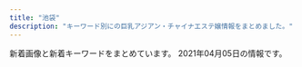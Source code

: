 ```yaml
---
title: "池袋"
description: "キーワード別にの巨乳アジアン・チャイナエステ嬢情報をまとめました。"
---
```


新着画像と新着キーワードをまとめています。
2021年04月05日の情報です。

<DmmAffiliateIns />
<KeywordTable
  shops={
    [
    {
        "station": "JR\u6c60\u888b\u99c5\u6771\u53e3",
        "img_links": [
            "http://hanamizuki.jpn.cm/images/s_staff.png",
            "http://hanamizuki.jpn.cm/photos/sites/43/2019/12/2019122511054178.jpg",
            "http://hanamizuki.jpn.cm/images/top.png",
            "http://hanamizuki.jpn.cm/photos/sites/43/2019/12/2019122511054726.jpg",
            "http://hanamizuki.jpn.cm/photos/sites/43/2017/11/2017110204161468.jpg",
            "http://hanamizuki.jpn.cm/images/s_link.png",
            "http://hanamizuki.jpn.cm/images/room1.jpg",
            "http://hanamizuki.jpn.cm/images/nbj2.jpg",
            "http://hanamizuki.jpn.cm/images/room3.jpg",
            "http://hanamizuki.jpn.cm/photos/sites/43/2021/02/2021020211590282.jpg",
            "http://hanamizuki.jpn.cm/images/room4.jpg",
            "http://hanamizuki.jpn.cm/images/room2.jpg",
            "http://hanamizuki.jpn.cm/images/mobile.png",
            "http://hanamizuki.jpn.cm/images/s_news.png"
        ],
        "keywords": {
            "E": 1,
            "H": 1,
            "90": 1,
            "88": 1
        },
        "url": "http://hanamizuki.jpn.cm/",
        "name": "\u6c34\u6728\u82b1"
    },
    {
        "station": "JR\u6c60\u888b\u99c5\u897f\u53e3(\u5317)",
        "keywords": {
            "84": 196,
            "88": 45,
            "82": 70,
            "83": 107,
            "D": 198,
            "C": 265,
            "85": 90
        },
        "img_links": [
            "https://honeybee2.com/images/img_gallery_03.png",
            "https://honeybee2.com/images/img_gallery_04.png",
            "https://honeybee2.com/images_staff/117/082320544428.jpg",
            "https://honeybee2.com/images/bnr_468_60.jpg",
            "https://honeybee2.com/images_staff/111/070714174922.jpg",
            "https://honeybee2.com/images/no_image.jpg",
            "https://honeybee2.com/images_staff/134/041314164177.jpg",
            "https://honeybee2.com/images_staff/142/060611173967.jpg",
            "https://honeybee2.com/images_staff/59/111000015721.jpg",
            "https://honeybee2.com/images/img_gallery_02.png",
            "https://honeybee2.com/images/img_info_02.png",
            "https://honeybee2.com/images_staff/136/041523165620.jpg",
            "https://honeybee2.com/images/bnr_160_45.jpg",
            "https://honeybee2.com/images/icon_ranking_05.png",
            "https://honeybee2.com/images/icon_ranking_01.png",
            "https://honeybee2.com/images_staff/133/041312285087.jpg",
            "https://honeybee2.com/images_staff/108/040923420669.jpg",
            "https://honeybee2.com/images/vis_profileframe.png",
            "https://honeybee2.com/images/bnr_88_31.jpg",
            "https://honeybee2.com/images/icon_ranking_04.png",
            "https://honeybee2.com/images/pagetop_off.png",
            "https://honeybee2.com/images_staff/136/041522461779.jpg",
            "https://honeybee2.com/images_staff/168/111319171076.jpg",
            "https://honeybee2.com/images_staff/99/011420365888.jpg",
            "https://honeybee2.com/images/img_gallery_06.png",
            "https://honeybee2.com/images/bnr_side_card.png",
            "https://honeybee2.com/images_staff/150/091115052227.jpg",
            "https://honeybee2.com/images_staff/142/060611265633.jpg",
            "https://honeybee2.com/images_staff/150/091116274617.jpg",
            "https://honeybee2.com/images_staff/133/032511552539.jpg",
            "https://honeybee2.com/images/bnr_200_40.jpg",
            "https://honeybee2.com/images_staff/60/032207120681.jpg",
            "https://honeybee2.com/images/img_gallery_01.png",
            "https://honeybee2.com/images_staff/60/032207115986.jpg",
            "https://honeybee2.com/images_staff/168/111318504622.jpg",
            "https://honeybee2.com/images/vis_castframe_01.png",
            "https://honeybee2.com/images/img_info.png",
            "https://honeybee2.com/images/btn_next.png",
            "https://honeybee2.com/images/icon_ranking_03.png",
            "https://honeybee2.com/images_staff/59/111000133157.jpg",
            "https://honeybee2.com/images/bnr_side_concept.png",
            "https://honeybee2.com/images_staff/117/082321050834.jpg",
            "https://honeybee2.com/images/img_info_01.png",
            "https://honeybee2.com/images/btn_back.png",
            "https://honeybee2.com/images/img_info_03.png",
            "https://honeybee2.com/images_staff/111/070714141435.jpg",
            "https://honeybee2.com/images_staff/134/041314054720.jpg",
            "https://honeybee2.com/images/img_gallery_05.png",
            "https://honeybee2.com/images_staff/99/110211050217.jpg"
        ],
        "name": "\u30cf\u30cb\u30fc\u30d3\u30fc",
        "url": "https://honeybee2.com/"
    },
    {
        "keywords": {},
        "name": "For You",
        "station": "JR\u6c60\u888b\u99c5\u897f\u53e3",
        "url": "http://foryou-est.tokyo/",
        "img_links": [
            "http://foryou-est.tokyo/images/sp03.jpg",
            "http://foryou-est.tokyo/images/mobile.png",
            "http://foryou-est.tokyo/images/mika.jpg",
            "http://foryou-est.tokyo/images/emi.jpg",
            "http://foryou-est.tokyo/images/yuyu.jpg",
            "http://foryou-est.tokyo/images/sp01.jpg",
            "http://foryou-est.tokyo/images/down.png",
            "http://foryou-est.tokyo/images/yumi.jpg",
            "http://foryou-est.tokyo/images/flash1.jpg",
            "http://foryou-est.tokyo/images/sp02.jpg",
            "http://foryou-est.tokyo/images/up.png",
            "http://foryou-est.tokyo/images/ai.jpg",
            "http://foryou-est.tokyo/images/yuki.jpg",
            "http://foryou-est.tokyo/images/kina.jpg",
            "http://foryou-est.tokyo/images/riri.jpg",
            "http://foryou-est.tokyo/images/zi_staff.png",
            "http://foryou-est.tokyo/images/yuri.jpg"
        ]
    },
    {
        "keywords": {},
        "name": "\u6d17\u4f53\u30de\u30cb\u30a2",
        "img_links": [
            "http://manian-ikebukuro.com/image/cast/cast_2_1_l.jpg",
            "http://manian-ikebukuro.com/image/cast/cast_74_2_l.jpg",
            "http://manian-ikebukuro.com/image/cast/cast_69_1_l.jpg",
            "http://manian-ikebukuro.com/image/cast/cast_68_1_l.jpg",
            "http://manian-ikebukuro.com/image/cast/10x10.jpg",
            "http://manian-ikebukuro.com/image/cast/cast_70_2_l.jpg",
            "http://manian-ikebukuro.com/image/cast/cast_6_1_s.jpg",
            "http://manian-ikebukuro.com/image/cast/cast_69_2_l.jpg",
            "http://manian-ikebukuro.com/img/spSite.jpg",
            "http://manian-ikebukuro.com/image/cast/cast_70_1_s.jpg",
            "http://manian-ikebukuro.com/img/bar_staff.png",
            "http://manian-ikebukuro.com/image/cast/cast_68_2_l.jpg",
            "http://manian-ikebukuro.com/image/cast/cast_75_1_s.jpg",
            "http://manian-ikebukuro.com/image/cast/cast_80_1_s.jpg",
            "http://manian-ikebukuro.com/image/cast/cast_73_1_s.jpg",
            "http://manian-ikebukuro.com/img/QRcode.png",
            "http://manian-ikebukuro.com/image/cast/cast_67_1_s.jpg",
            "http://manian-ikebukuro.com/image/cast/cast_77_1_s.jpg",
            "http://manian-ikebukuro.com/image/cast/cast_63_1_s.jpg",
            "http://manian-ikebukuro.com/image/cast/cast_64_1_s.jpg",
            "http://manian-ikebukuro.com/img/bar_profile.png",
            "http://manian-ikebukuro.com/image/cast/cast_73_1_l.jpg",
            "http://manian-ikebukuro.com/image/cast/cast_47_1_s.jpg",
            "http://manian-ikebukuro.com/image/cast/cast_2_1_s.jpg",
            "http://manian-ikebukuro.com/sp/img/tel.png",
            "http://manian-ikebukuro.com/img/news3.png",
            "http://manian-ikebukuro.com/img/news1.png",
            "http://manian-ikebukuro.com/image/cast/cast_64_2_l.jpg",
            "http://manian-ikebukuro.com/image/cast/cast_71_1_l.jpg",
            "http://manian-ikebukuro.com/image/cast/cast_71_1_s.jpg",
            "http://manian-ikebukuro.com/image/cast/cast_2_2_l.jpg",
            "http://manian-ikebukuro.com/img/line1.jpg",
            "http://manian-ikebukuro.com/image/cast/cast_74_1_s.jpg",
            "http://manian-ikebukuro.com/image/cast/cast_77_2_l.jpg",
            "http://manian-ikebukuro.com/image/cast/cast_67_2_l.jpg",
            "http://manian-ikebukuro.com/image/cast/cast_67_1_l.jpg",
            "http://manian-ikebukuro.com/image/cast/cast_64_1_l.jpg",
            "http://manian-ikebukuro.com/image/cast/cast_69_1_s.jpg",
            "http://manian-ikebukuro.com/image/cast/cast_74_1_l.jpg",
            "http://manian-ikebukuro.com/image/cast/cast_73_2_l.jpg",
            "http://manian-ikebukuro.com/img/pickupGirl.png",
            "http://manian-ikebukuro.com/image/cast/cast_71_2_l.jpg",
            "http://manian-ikebukuro.com/image/cast/cast_63_1_l.jpg",
            "http://manian-ikebukuro.com/image/cast/cast_68_1_s.jpg",
            "http://manian-ikebukuro.com/image/cast/cast_70_1_l.jpg",
            "http://manian-ikebukuro.com/img/tel.png",
            "http://manian-ikebukuro.com/img/header0.jpg",
            "http://manian-ikebukuro.com/image/cast/cast_77_1_l.jpg"
        ],
        "url": "http://manian-ikebukuro.com/",
        "station": "JR\u6c60\u888b\u99c5\u6771\u53e3"
    },
    {
        "url": "http://new-paradise.net/",
        "img_links": [
            "http://new-paradise.net/images/kanna02.jpg",
            "http://new-paradise.net/images/a7.jpg",
            "http://new-paradise.net/images/misaki01.jpg",
            "http://new-paradise.net/images/flash1.jpg",
            "http://new-paradise.net/images/down.png",
            "http://new-paradise.net/images/a4.jpg",
            "http://new-paradise.net/images/kiki02.jpg",
            "http://new-paradise.net/images/info.jpg",
            "http://new-paradise.net/images/a2.jpg",
            "http://new-paradise.net/images/a5.jpg",
            "http://new-paradise.net/images/a3.jpg",
            "http://new-paradise.net/images/noa.jpg",
            "http://new-paradise.net/images/a6.jpg",
            "http://new-paradise.net/images/kiki.jpg",
            "http://new-paradise.net/images/itigo.jpg",
            "http://new-paradise.net/images/zi_staff.png",
            "http://new-paradise.net/images/honoka.jpg",
            "http://new-paradise.net/images/a1.jpg",
            "http://new-paradise.net/images/r3.jpg",
            "http://new-paradise.net/images/misaki02.jpg",
            "http://new-paradise.net/images/up.png",
            "http://new-paradise.net/images/mobile.png",
            "http://new-paradise.net/images/g0.jpg"
        ],
        "name": "\u5fc3\u30d1\u30e9\u30c0\u30a4\u30b9",
        "station": "JR\u6c60\u888b\u99c5\u897f\u53e3",
        "keywords": {}
    },
    {
        "url": "http://monaliza.xyz/",
        "keywords": {
            "C": 8
        },
        "name": "MONA\u30fbLIZA \u30e2\u30ca\u30fb\u30ea\u30b6",
        "img_links": [
            "http://monaliza.xyz/images/g6.jpg",
            "http://monaliza.xyz/images/index_c3.jpg",
            "http://monaliza.xyz/images/top.jpg",
            "http://monaliza.xyz/images/index_c2.jpg",
            "http://monaliza.xyz/images/index_c1.jpg",
            "http://monaliza.xyz/images/gallery_image01b.jpg",
            "http://monaliza.xyz/images/aoyi.jpg",
            "http://monaliza.xyz/images/r02.jpg",
            "http://monaliza.xyz/images/mobile.jpg",
            "http://monaliza.xyz/images/yuki.jpg",
            "http://monaliza.xyz/images/r03.jpg",
            "http://monaliza.xyz/images/g4.jpg",
            "http://monaliza.xyz/images/g7.jpg",
            "http://monaliza.xyz/images/r04.jpg",
            "http://monaliza.xyz/images/r01.jpg"
        ],
        "station": "JR\u6c60\u888b\u99c5\u897f\u53e3"
    },
    {
        "url": "https://www.aroma-angels.net/",
        "img_links": [
            "https://www.aroma-angels.net/images/mc_1_1_445.jpg",
            "https://www.aroma-angels.net/images/mc_1_1_505.jpg",
            "https://www.aroma-angels.net/images/up_5_7_0.jpg",
            "https://www.aroma-angels.net/asset/img/spacer900x360.png",
            "https://www.aroma-angels.net/images/mc_1_1_446.jpg",
            "https://www.aroma-angels.net/images/up_5_11_0.jpeg",
            "https://www.aroma-angels.net/images/ml_11_1_505.jpg",
            "https://www.aroma-angels.net/images/up_5_17_0.jpg",
            "https://www.aroma-angels.net/images/ml_11_1_1092.jpg",
            "https://www.aroma-angels.net/images/up_5_14_0.jpg",
            "https://www.aroma-angels.net/images/up_5_22_0.jpg",
            "https://www.aroma-angels.net/images/ml_11_1_105.jpg",
            "https://www.aroma-angels.net/images/mt_10_1_508.jpg",
            "https://www.aroma-angels.net/images/ml_11_1_507.jpg",
            "https://www.aroma-angels.net/images/ml_11_1_1064.jpg",
            "https://www.aroma-angels.net/images/ml_11_1_268.jpg",
            "https://www.aroma-angels.net/images/mc_1_2_144.jpg",
            "https://www.aroma-angels.net/images/up_5_26_0.jpg",
            "https://www.aroma-angels.net/images/mt_10_1_446.jpg",
            "https://www.aroma-angels.net/images/ml_11_1_446.jpg",
            "https://www.aroma-angels.net/images/ml_11_1_1698.jpeg",
            "https://www.aroma-angels.net/images/ml_11_1_508.jpg",
            "https://www.aroma-angels.net/images/mt_10_1_144.jpg",
            "https://www.aroma-angels.net/images/mc_1_1_960.jpg",
            "https://www.aroma-angels.net/images/mc_1_1_506.jpg",
            "https://www.aroma-angels.net/images/up_5_12_0.jpg",
            "https://www.aroma-angels.net/images/up_5_6_0.jpg",
            "https://www.aroma-angels.net/images/ml_11_1_2202.jpg",
            "https://www.aroma-angels.net/images/up_5_13_0.jpg",
            "https://menlog.net/link/menlog20040.jpg",
            "https://www.aroma-angels.net/asset/img/top.jpg",
            "https://www.aroma-angels.net/images/ml_11_1_1411.jpg",
            "https://www.aroma-angels.net/images/mc_1_1_144.jpg",
            "https://www.aroma-angels.net/images/up_5_23_0.jpg",
            "https://www.aroma-angels.net/asset/img/spacer300x450.png",
            "https://www.aroma-angels.net/images/ml_11_1_144.jpg",
            "https://www.aroma-angels.net/images/mc_1_2_960.jpg",
            "https://www.aroma-angels.net/images/mc_1_2_1092.jpg",
            "https://www.aroma-angels.net/images/up_5_18_0.jpg",
            "https://www.aroma-angels.net/images/ml_11_1_241.jpg",
            "https://www.aroma-angels.net/images/ml_11_1_1272.jpg",
            "https://www.aroma-angels.net/images/mc_1_1_105.jpg",
            "https://www.aroma-angels.net/images/ml_11_1_1285.jpg",
            "https://www.aroma-angels.net/images/link/link_34.jpg",
            "https://www.aroma-angels.net/images/up_5_9_0.jpg",
            "https://www.aroma-angels.net/images/up_5_25_0.jpg",
            "https://www.aroma-angels.net/images/up_5_19_0.jpg",
            "https://www.aroma-angels.net/images/mc_1_1_882.jpg",
            "https://www.aroma-angels.net/images/ml_11_1_314.jpg",
            "https://www.aroma-angels.net/images/ml_11_1_208.jpg",
            "https://www.aroma-angels.net/images/link/link_15.jpg",
            "https://estama.jp/assets_new/default/pc/img/page/link/estama_200_40.png",
            "https://www.aroma-angels.net/images/ml_11_1_240.jpg",
            "https://www.aroma-angels.net/images/link/link_19.jpg",
            "https://www.aroma-angels.net/images/ml_11_1_445.jpg",
            "https://www.aroma-angels.net/images/ml_11_1_882.jpg",
            "https://www.aroma-angels.net/images/mc_1_1_508.jpg",
            "https://www.aroma-angels.net/images/link/link_27.jpg",
            "https://www.aroma-angels.net/images/mt_10_1_105.jpg",
            "https://www.aroma-angels.net/images/mc_1_2_445.jpg",
            "https://www.aroma-angels.net/images/ml_11_1_960.jpg",
            "https://www.aroma-angels.net/images/ml_11_1_425.jpg",
            "https://www.aroma-angels.net/images/mc_1_2_239.jpg",
            "https://www.aroma-angels.net/asset/img/spacer_gallery.png",
            "https://www.aroma-angels.net/images/up_5_5_0.jpg",
            "https://www.aroma-angels.net/images/link/link_31.jpg",
            "https://www.aroma-angels.net/images/up_5_8_0.jpg",
            "https://www.aroma-angels.net/images/mc_1_2_105.jpg",
            "https://www.aroma-angels.net/asset/img/top2.jpg",
            "https://www.aroma-angels.net/images/mt_10_1_505.jpg",
            "https://www.aroma-angels.net/images/mc_1_1_425.jpg",
            "https://www.aroma-angels.net/images/ml_11_1_506.jpg",
            "https://www.aroma-angels.net/images/mc_1_1_2202.jpg",
            "https://www.aroma-angels.net/images/ml_11_1_1338.jpg",
            "https://www.aroma-angels.net/images/up_5_15_0.jpg",
            "https://www.aroma-angels.net/images/up_5_10_0.jpg",
            "https://www.aroma-angels.net/images/mt_10_1_506.jpg",
            "https://www.aroma-angels.net/images/ml_11_1_239.jpg",
            "https://www.aroma-angels.net/images/up_5_27_0.jpg",
            "https://www.aroma-angels.net/images/mc_1_1_239.jpg",
            "https://www.aroma-angels.net/images/mc_1_1_1092.jpg"
        ],
        "keywords": {
            "86": 4,
            "E": 2,
            "85": 12,
            "C": 46,
            "87": 5,
            "83": 1,
            "88": 6,
            "D": 13
        },
        "station": "JR\u6c60\u888b\u99c5\u897f\u53e3",
        "name": "AromaAngels\uff5e\u6c60\u888b\u30a2\u30ed\u30de\u30a8\u30f3\u30b8\u30a7\u30eb\u30ba\uff5e"
    },
    {
        "url": "http://esthe-treat.com/",
        "img_links": [
            "http://esthe-treat.com/img/botton.jpg",
            "http://esthe-treat.com/img/t-s.jpg",
            "http://esthe-treat.com/img/sysetc.png",
            "http://esthe-treat.com/staff/mari/01.jpg",
            "http://esthe-treat.com/img/add.jpg",
            "http://esthe-treat.com/img/adrs.jpg",
            "http://esthe-treat.com/staff/yuyu/01.jpg",
            "http://esthe-treat.com/img/tit.jpg",
            "http://esthe-treat.com/img/pc.jpg",
            "http://esthe-treat.com/img/t-a.jpg",
            "http://esthe-treat.com/img/t-t.jpg",
            "http://esthe-treat.com/staff/ami/01.jpg",
            "http://esthe-treat.com/img/sys2.png",
            "http://esthe-treat.com/img/t-r.jpg",
            "http://esthe-treat.com/img/info.jpg",
            "http://esthe-treat.com/img/cam.jpg",
            "http://esthe-treat.com/img/t-o.jpg",
            "http://esthe-treat.com/staff/rena/01.jpg",
            "http://esthe-treat.com/img/pic.jpg",
            "http://esthe-treat.com/staff/natumi/01.jpg",
            "http://esthe-treat.com/img/sys1.png",
            "http://esthe-treat.com/img/tel.jpg"
        ],
        "station": "JR\u6c60\u888b\u99c5\u897f\u53e3",
        "name": "\u53f0\u6e7e\u5e78\u904b\u30ea\u30e9\u30af\u30bc\u30fc\u30b7\u30e7\u30f3",
        "keywords": {}
    },
    {
        "name": "\u30b9\u30de\u30a4\u30eb",
        "keywords": {},
        "img_links": [],
        "url": "http://iris.iest.info/",
        "station": "JR\u6c60\u888b\u99c5\u6771\u53e3"
    },
    {
        "name": "\u6708\u306e\u604b",
        "station": "JR\u6c60\u888b\u99c5\u897f\u53e3",
        "url": "http://tsukinokoi.com/",
        "img_links": [
            "http://tsukinokoi.com/img/staff/148073918839938900.jpg",
            "http://tsukinokoi.com/img/staff/155611310658540500.jpg",
            "http://tsukinokoi.com/images/bar_gallery.png",
            "http://tsukinokoi.com/img/staff/152008703796356600.jpg",
            "http://tsukinokoi.com/images/event/2020/m04.png",
            "http://tsukinokoi.com/images/bar_top.png",
            "http://tsukinokoi.com/images/pickupGirl2014.png",
            "http://tsukinokoi.com/img/staff/155818741107218300.jpg",
            "http://tsukinokoi.com/img/staff/148586605226742500.jpg",
            "http://tsukinokoi.com/images/news1.png",
            "http://tsukinokoi.com/images/news3.png",
            "http://tsukinokoi.com/img/staff/142919725579809100.png",
            "http://tsukinokoi.com/img/staff/148586605222864500.jpg",
            "http://tsukinokoi.com/img/staff/160622584020640000.jpg",
            "http://tsukinokoi.com/img/staff/155204782386136400.jpg",
            "http://tsukinokoi.com/img/staff/154673852166026500.jpg",
            "http://tsukinokoi.com/images/bar_staff.png",
            "http://tsukinokoi.com/img/staff/153079932824200700.jpg",
            "http://tsukinokoi.com/images/QRcode.png",
            "http://tsukinokoi.com/img/staff/144652745411466600.jpg",
            "http://tsukinokoi.com/img/staff/148256052554824000.jpg",
            "http://tsukinokoi.com/img/staff/151584629124140300.jpg"
        ],
        "keywords": {
            "\u30bb\u30af\u30b7\u30fc": 1
        }
    },
    {
        "name": "\u6e80\u8db3\u5802",
        "url": "http://es-manzokudou.com/",
        "keywords": {
            "84": 1,
            "87": 8,
            "D": 7,
            "C": 10,
            "88": 2,
            "86": 7
        },
        "img_links": [
            "http://es-manzokudou.com/uploads/0d826c16062de1388c242e2f77eb7cd6.jpg",
            "http://es-manzokudou.com/images/index_28.jpg",
            "http://es-manzokudou.com/images/info_04.png",
            "http://es-manzokudou.com/images/index_03.jpg",
            "http://es-manzokudou.com/uploads/dedff2c11ab7aaa841a9cf2747a8406c.jpg",
            "http://es-manzokudou.com/uploads/8ec0af3b4889c07ab76ccbed51b2b813.jpg",
            "http://es-manzokudou.com/uploads/6eeb47bf176bb33d310cc4b85e6877cd.jpg",
            "http://es-manzokudou.com/images/service_09.jpg",
            "http://es-manzokudou.com/uploads/848e0db3804d1d3c823537204d67f5aa.jpg",
            "http://es-manzokudou.com/images/interior_10.jpg",
            "http://es-manzokudou.com/uploads/88aa8f906b0332cb40ad4429c8e7b758.jpg",
            "http://es-manzokudou.com/uploads/59a8a61377564fb64b48427e84e4243f.jpg",
            "http://es-manzokudou.com/uploads/d89fe15ae91cbe6757df76651ba2bafb.jpg",
            "http://es-manzokudou.com/uploads/0b1795e88117182a477ab05f88143541.jpg",
            "http://es-manzokudou.com/uploads/6d01aeb80d9d599f91829439c8d1cce9.jpg",
            "http://es-manzokudou.com/images/index_08.jpg",
            "http://es-manzokudou.com/uploads/e0558d7d118d3983ed620237423a6a17.jpg",
            "http://es-manzokudou.com/images/index_06.jpg",
            "http://es-manzokudou.com/uploads/40fc21d31595f51aaf89793b1f68617b.jpg",
            "http://es-manzokudou.com/images/girls_09.jpg",
            "http://es-manzokudou.com/uploads/b3126b220ec550d17cf3d4ceaa0d5f91.jpg",
            "http://es-manzokudou.com/images/index_01.jpg",
            "http://es-manzokudou.com/uploads/d71f74498ca17396d022ba9a4df966f3.jpg",
            "http://es-manzokudou.com/images/index_13.jpg",
            "http://es-manzokudou.com/images/index_27.jpg",
            "http://es-manzokudou.com/uploads/c7f77c3ead6ef13dab668a39ed78609c.jpg",
            "http://es-manzokudou.com/uploads/d0fdd8f6b16eaf7d5013c7d285fed2e3.jpg",
            "http://es-manzokudou.com/uploads/13ab049cc45dea80b43d33b6b7108f00.jpg",
            "http://es-manzokudou.com/uploads/33e3f16ac4ad0cce4991bcbf73f4ed57.jpg",
            "http://es-manzokudou.com/images/index_30.jpg",
            "http://es-manzokudou.com/uploads/7b043aa15c9a9920550a2b92ec6be546.jpg",
            "http://es-manzokudou.com/uploads/efbc511fca65f9baeae51ee52426cc0e.jpg",
            "http://es-manzokudou.com/uploads/de54f16df04e0df8ae07ab990b8c9fd2.jpg",
            "http://es-manzokudou.com/images/index_09.jpg",
            "http://es-manzokudou.com/images/index_17.jpg",
            "http://es-manzokudou.com/images/index_23.jpg",
            "http://es-manzokudou.com/images/index_21.jpg",
            "http://es-manzokudou.com/images/index_31.jpg",
            "http://es-manzokudou.com/images/index_16.jpg",
            "http://es-manzokudou.com/uploads/1e5aff376576a255098bc7597386a028.jpg",
            "http://es-manzokudou.com/images/index_14.jpg",
            "http://es-manzokudou.com/images/index_02.jpg",
            "http://es-manzokudou.com/uploads/209ba11412c2c128b5dfbdb8cfef6faa.jpg",
            "http://es-manzokudou.com/images/interior_09.jpg",
            "http://es-manzokudou.com/images/index_24.jpg",
            "http://es-manzokudou.com/images/info_01.png",
            "http://es-manzokudou.com/uploads/62c2e989f1be95fc8e01be85b464d514.jpg",
            "http://es-manzokudou.com/uploads/da9811a4171f2ec42d7c9a8567e79d8c.jpg",
            "http://es-manzokudou.com/images/index_22.jpg",
            "http://es-manzokudou.com/uploads/200f500725d3f15233d981ad9b5e6b9a.jpg",
            "http://es-manzokudou.com/images/girls_11.jpg",
            "http://es-manzokudou.com/images/index_15.jpg",
            "http://es-manzokudou.com/uploads/ce9c20b274548d8d7fc88ffba3feb6b8.jpg",
            "http://es-manzokudou.com/images/service_10.jpg",
            "http://www.cmfm2.jp/images/over_thumb_l.png",
            "http://es-manzokudou.com/uploads/b7f36d45469210b381ecb79a0e05a347.jpg",
            "http://es-manzokudou.com/uploads/0796672f7c59948334658998a3c55cdb.jpg",
            "http://es-manzokudou.com/images/index_29.jpg",
            "http://es-manzokudou.com/uploads/e29aa67ee54566513e4e34114bfdc7b9.jpg",
            "http://es-manzokudou.com/images/info_07.png",
            "http://es-manzokudou.com/uploads/36735dc9d436a790f344c57635a3a44f.jpg",
            "http://es-manzokudou.com/images/index_05.jpg",
            "http://es-manzokudou.com/images/info_09.png",
            "http://es-manzokudou.com/images/index_11.jpg",
            "http://es-manzokudou.com/uploads/356177edff3d3b7efc4a77022debc8aa.jpg",
            "http://es-manzokudou.com/images/index_19.jpg",
            "http://es-manzokudou.com/uploads/4638ddb6f986a671b148647ba616100a.jpg",
            "http://es-manzokudou.com/uploads/9f77b9b12f9cf11fcb013974ba368064.jpg",
            "http://es-manzokudou.com/uploads/7284e4ffc051cbb8c074a8c30390ce68.jpg",
            "http://es-manzokudou.com/uploads/801bf12e5eb5d7775a0d06c4314059a8.jpg",
            "http://es-manzokudou.com/uploads/4a9bc6863322924a09070162269c7415.jpg",
            "http://es-manzokudou.com/uploads/275d5f397baa63db8424c86d5d6237cf.jpg",
            "http://es-manzokudou.com/uploads/f66d763bd48ac5f51969e4311ac7af5c.jpg",
            "http://es-manzokudou.com/images/link_09.jpg",
            "http://es-manzokudou.com/images/index_07.jpg",
            "http://es-manzokudou.com/images/index_04.jpg",
            "http://es-manzokudou.com/images/info_02.png",
            "http://es-manzokudou.com/uploads/8a1fb58d0b110680c2356994ca8efb25.jpg",
            "http://es-manzokudou.com/images/info_05.png",
            "http://es-manzokudou.com/uploads/c92c85411d427aeda4e82379f413bfc5.jpg"
        ],
        "station": "JR\u6c60\u888b\u99c5\u6771\u53e3"
    },
    {
        "name": "\u30b9\u30a4\u30fc\u30c8\u30de\u30c3\u30c8",
        "url": "http://c-sun2.com/",
        "keywords": {
            "81": 4,
            "83": 10,
            "84": 8,
            "82": 10,
            "85": 4
        },
        "img_links": [
            "http://c-sun2.com/image/cast/cast_393_2_l.jpg",
            "http://c-sun2.com/image/cast/cast_362_1_l.jpg",
            "http://c-sun2.com/image/cast/cast_533_2_l.jpg",
            "http://c-sun2.com/image/cast/cast_326_2_l.jpg",
            "http://c-sun2.com/image/cast/cast_466_1_l.jpg",
            "http://c-sun2.com/image/cast/cast_357_1_l.jpg",
            "http://c-sun2.com/image/cast/cast_492_2_l.jpg",
            "http://c-sun2.com/image/cast/cast_534_2_l.jpg",
            "http://c-sun2.com/img/bar_profile.png",
            "http://c-sun2.com/image/cast/cast_360_2_l.jpg",
            "http://c-sun2.com/image/cast/cast_390_2_l.jpg",
            "http://c-sun2.com/image/cast/cast_534_1_l.jpg",
            "http://c-sun2.com/img/bar_therapist.png",
            "http://c-sun2.com/img/topbar_camp.png",
            "http://c-sun2.com/image/cast/cast_453_1_l.jpg",
            "http://c-sun2.com/img/topbar_news.png",
            "http://c-sun2.com/image/cast/cast_484_2_l.jpg",
            "http://c-sun2.com/image/cast/cast_485_1_l.jpg",
            "http://c-sun2.com/img/bar_grallery.png",
            "http://c-sun2.com/image/cast/cast_393_1_l.jpg",
            "http://c-sun2.com/image/cast/cast_496_1_l.jpg",
            "http://c-sun2.com/image/shame/192_1_l.jpg",
            "http://c-sun2.com/image/cast/cast_471_1_l.jpg",
            "http://c-sun2.com/image/cast/cast_362_2_l.jpg",
            "http://c-sun2.com/image/cast/cast_492_1_l.jpg",
            "http://c-sun2.com/image/cast/cast_533_1_l.jpg",
            "http://c-sun2.com/image/cast/cast_473_2_l.jpg",
            "http://c-sun2.com/image/cast/cast_524_1_l.jpg",
            "http://c-sun2.com/image/cast/cast_580_1_l.jpg",
            "http://c-sun2.com/image/cast/cast_485_2_l.jpg",
            "http://c-sun2.com/image/cast/cast_484_1_l.jpg",
            "http://c-sun2.com/image/cast/cast_360_1_l.jpg",
            "http://c-sun2.com/image/cast/cast_471_2_l.jpg",
            "http://c-sun2.com/image/cast/cast_357_2_l.jpg",
            "http://c-sun2.com/image/cast/cast_466_2_l.jpg",
            "http://c-sun2.com/img/event/camp3.jpg",
            "http://c-sun2.com/img/header.jpg",
            "http://c-sun2.com/image/cast/cast_453_2_l.jpg",
            "http://c-sun2.com/img/icon/new.png",
            "http://c-sun2.com/image/cast/cast_390_1_l.jpg",
            "http://c-sun2.com/image/cast/cast_524_2_l.jpg",
            "http://c-sun2.com/image/cast/cast_326_1_l.jpg",
            "http://c-sun2.com/img/topbar_osusume.png",
            "http://c-sun2.com/image/cast/cast_496_2_l.jpg",
            "http://c-sun2.com/image/cast/cast_473_1_l.jpg"
        ],
        "station": "JR\u6c60\u888b\u99c5\u897f\u53e3"
    },
    {
        "name": "\u604b",
        "station": "JR\u6c60\u888b\u99c5\u897f\u53e3",
        "img_links": [
            "http://koi.este.work/2/uploadimg/1565558725.jpg",
            "http://koi.este.work/2/uploadimg/1577672563.jpg",
            "http://koi.este.work/2/uploadimg/1579481243.jpg",
            "http://koi.este.work/mens-esthe.png",
            "http://koi.este.work/tennai4.jpg",
            "http://koi.este.work/t1.jpg",
            "http://momipara.jp/img/link/momi88.jpg",
            "http://koi.este.work/b_girl.png",
            "http://koi.este.work/top.jpg",
            "http://koi.este.work/2/uploadimg/1601879728.jpg",
            "http://koi.este.work/b_news.png",
            "http://koi.este.work/tennai2.jpg",
            "http://koi.este.work/up_5_3_0.jpg",
            "http://koi.este.work/tennai3.jpg",
            "http://koi.este.work/t3.jpg",
            "http://koi.este.work/tennai.png"
        ],
        "keywords": {
            "85": 6,
            "86": 6,
            "D": 18,
            "83": 18,
            "C": 12
        },
        "url": "http://koi.este.work/"
    },
    {
        "img_links": [
            "http://es-hana.work/images/5.jpg",
            "http://es-hana.work/images/6.jpg",
            "http://es-hana.work/images/7.jpg",
            "http://es-hana.work/staff/yui.jpg",
            "http://es-hana.work/images/head.jpg",
            "http://es-hana.work/images/interior_t.jpg",
            "http://es-hana.work/images/3.jpg",
            "http://es-hana.work/images/staff_t.jpg",
            "http://es-hana.work/images/2.jpg",
            "http://es-hana.work/staff/yuna.jpg",
            "http://es-hana.work/staff/haruka.jpg",
            "http://es-hana.work/img/nana1.jpg",
            "http://es-hana.work/images/8.jpg",
            "http://es-hana.work/images/news.jpg",
            "http://es-hana.work/img/ai1.jpg",
            "http://es-hana.work/img/haruka1.jpg",
            "http://es-hana.work/staff/ai.jpg",
            "http://es-hana.work/img/miki1.jpg",
            "http://es-hana.work/img/aya1.jpg",
            "http://es-hana.work/staff/rina.jpg",
            "http://es-hana.work/images/1.jpg",
            "http://es-hana.work/images/ac1.jpg",
            "http://es-hana.work/staff/nana.jpg",
            "http://es-hana.work/img/yui1.jpg",
            "http://es-hana.work/images/ac2.jpg",
            "http://es-hana.work/staff/aya.jpg",
            "http://es-hana.work/img/rina1.jpg",
            "http://es-hana.work/images/sys1.jpg",
            "http://es-hana.work/images/line.jpg",
            "http://es-hana.work/staff/miki.jpg",
            "http://es-hana.work/images/tg.jpg",
            "http://es-hana.work/images/sys2.jpg",
            "http://es-hana.work/images/int.jpg"
        ],
        "station": "JR\u6c60\u888b\u99c5\u897f\u53e3(\u5317)",
        "name": "\u82b1\u6c34\u6728",
        "keywords": {},
        "url": "http://es-hana.work/"
    },
    {
        "station": "JR\u6c60\u888b\u99c5\u897f\u53e3",
        "keywords": {},
        "url": "http://mangetsudou.tyo.cm/",
        "name": "\u6e80\u6708\u5802",
        "img_links": []
    },
    {
        "img_links": [
            "https://www.relax-es.net/img/companioncoment.png",
            "https://www.relax-es.net/img/uploadfile/imgpc01601601781.jpg",
            "https://www.relax-es.net/w160-p400/img/uploadfile/imgpc01601601781.jpg",
            "https://www.relax-es.net/w160-p400/img/uploadfile/imgpc01601942142.jpg",
            "https://www.relax-es.net/w200-p80/img/uploadfile/imgpc01601601975.jpg",
            "https://www.relax-es.net/w160-p400/img/uploadfile/imgpc01601942105.jpg",
            "https://www.relax-es.net/w200-p300/img/uploadfile/imgpc01601602761.jpg",
            "https://www.relax-es.net/img/bana07.jpg",
            "https://www.relax-es.net/img/area.jpg",
            "https://www.relax-es.net/w200-p300/img/uploadfile/imgpc01601601975.jpg",
            "https://www.relax-es.net/img/uploadfile/imgpc01601602269.jpg",
            "https://www.relax-es.net/img/uploadfile/imgpc01601942165.jpg",
            "https://www.relax-es.net/img/num2.png",
            "https://www.relax-es.net/img/uploadfile/imgpc01601602761.jpg",
            "https://www.relax-es.net/img/bana05.jpg",
            "https://www.relax-es.net/w160-p400/img/uploadfile/imgpc01601602403.jpg",
            "https://www.relax-es.net/img/icon/new.png",
            "https://www.relax-es.net/img/uploadfile/imgpc01601942092.jpg",
            "https://www.relax-es.net/w90-p90/img/uploadfile/imgpc01601942092.jpg",
            "https://www.relax-es.net/w160-p400/img/uploadfile/imgpc01601601975.jpg",
            "https://www.relax-es.net/w300-p200/img/uploadfile/imgpc01601603008.jpg",
            "https://www.relax-es.net/img/syscard.png",
            "https://www.relax-es.net/w300-p200/img/uploadfile/imgpc01601601975.jpg",
            "https://www.relax-es.net/w200-p300/img/uploadfile/imgpc01601942165.jpg",
            "https://www.relax-es.net/img/uploadfile/imgpc01601942123.jpg",
            "https://www.relax-es.net/img/bana02.jpg",
            "https://www.relax-es.net/w160-p400/img/uploadfile/imgpc01601602188.jpg",
            "https://www.relax-es.net/img/num1.png",
            "https://www.relax-es.net/w200-p300/img/uploadfile/imgpc01601942142.jpg",
            "https://www.relax-es.net/img/uploadfile/imgpc01601602443.jpg",
            "https://www.relax-es.net/img/uploadfile/imgpc01608535716.jpg",
            "https://www.relax-es.net/w160-p400/img/uploadfile/imgpc01601602970.jpg",
            "https://www.relax-es.net/img/bana10.jpg",
            "https://www.relax-es.net/img/uploadfile/imgpc01608535783.jpg",
            "https://www.relax-es.net/w160-p400/img/uploadfile/imgpc01601602443.jpg",
            "https://www.relax-es.net/img/uploadfile/imgpc01601602676.jpg",
            "https://www.relax-es.net/w160-p400/img/uploadfile/imgpc01601942092.jpg",
            "https://www.relax-es.net/img/uploadfile/imgpc01601603008.jpg",
            "https://www.relax-es.net/w90-p90/img/uploadfile/imgpc01601942165.jpg",
            "https://www.relax-es.net/img/uploadfile/imgpc01601602890.jpg",
            "https://www.relax-es.net/img/bana01.jpg",
            "https://www.relax-es.net/img/num5.png",
            "https://www.relax-es.net/img/uploadfile/1601603998.png",
            "https://www.relax-es.net/w160-p400/img/uploadfile/imgpc01601602890.jpg",
            "https://www.relax-es.net/w160-p400/img/uploadfile/imgpc01608535716.jpg",
            "https://www.relax-es.net/w200-p300/img/uploadfile/imgpc01601602326.jpg",
            "https://www.relax-es.net/img/num4.png",
            "https://www.relax-es.net/img/uploadfile/imgpc01601602326.jpg",
            "https://www.relax-es.net/w200-p300/img/uploadfile/imgpc01608535783.jpg",
            "https://www.relax-es.net/w160-p400/img/uploadfile/imgpc01601602016.jpg",
            "https://www.relax-es.net/img/num3.png",
            "https://www.relax-es.net/w200-p300/img/uploadfile/imgpc01601942105.jpg",
            "https://www.relax-es.net/img/uploadfile/imgpc01601602970.jpg",
            "https://www.relax-es.net/w90-p90/img/uploadfile/imgpc01601602403.jpg",
            "https://www.relax-es.net/w160-p400/img/uploadfile/imgpc01601602326.jpg",
            "https://www.relax-es.net/img/bana04.jpg",
            "https://www.relax-es.net/img/bana03.jpg",
            "https://www.relax-es.net/w160-p400/img/uploadfile/imgpc01601602269.jpg",
            "https://www.relax-es.net/img/uploadfile/imgpc01601602188.jpg",
            "https://www.relax-es.net/w160-p400/img/uploadfile/imgpc01608535826.jpg",
            "https://www.relax-es.net/w200-p300/img/uploadfile/imgpc01601601781.jpg",
            "https://www.relax-es.net/img/uploadfile/imgpc01601942142.jpg",
            "https://www.relax-es.net/w160-p400/img/uploadfile/imgpc01608535915.jpg",
            "https://www.relax-es.net/w200-p300/img/uploadfile/imgpc01601602676.jpg",
            "https://www.relax-es.net/img/uploadfile/imgpc01601601975.jpg",
            "https://www.relax-es.net/img/kantan.jpg",
            "https://www.relax-es.net/img/shop.jpg",
            "https://www.relax-es.net/w90-p90/img/uploadfile/imgpc01601602269.jpg",
            "https://www.relax-es.net/w160-p400/img/uploadfile/imgpc01601942123.jpg",
            "https://www.relax-es.net/w160-p400/img/uploadfile/imgpc01601942165.jpg",
            "https://www.relax-es.net/img/uploadfile/img_1601600707.jpg",
            "https://www.relax-es.net/img/uploadfile/imgpc01601602403.jpg",
            "https://www.relax-es.net/w200-p300/img/uploadfile/imgpc01601602188.jpg",
            "https://www.relax-es.net/w200-p300/img/uploadfile/imgpc01608535826.jpg",
            "https://www.relax-es.net/img/uploadfile/imgpc01608535826.jpg",
            "https://www.relax-es.net/w90-p90/img/uploadfile/imgpc01601602970.jpg",
            "https://www.relax-es.net/w160-p400/img/uploadfile/imgpc01601602676.jpg",
            "https://www.relax-es.net/w160-p400/img/uploadfile/imgpc01608535783.jpg",
            "https://www.relax-es.net/w160-p400/img/uploadfile/imgpc01601603008.jpg",
            "https://www.relax-es.net/w200-p300/img/uploadfile/imgpc01601942123.jpg",
            "https://www.relax-es.net/w90-p90/img/uploadfile/imgpc01608535826.jpg",
            "https://www.relax-es.net/img/uploadfile/img_1601600792.jpg",
            "https://www.relax-es.net/w200-p300/img/uploadfile/imgpc01601602403.jpg",
            "https://www.relax-es.net/img/uploadfile/imgpc01601942105.jpg",
            "https://www.relax-es.net/w160-p400/img/uploadfile/imgpc01601602761.jpg"
        ],
        "keywords": {
            "C": 32,
            "F": 37,
            "90": 14,
            "88": 70,
            "89": 65,
            "E": 81,
            "D": 56,
            "87": 26
        },
        "name": "New RELAX TIME",
        "station": "JR\u6c60\u888b\u99c5\u897f\u53e3(\u5317)",
        "url": "https://www.relax-es.net/"
    },
    {
        "img_links": [
            "http://awakoku.net/girls/saki1.jpg",
            "http://awakoku.net/topics/img/9-1.jpg",
            "http://awakoku.net/girls/yumi.jpg",
            "http://awakoku.net/girls/misaki2.jpg",
            "http://awakoku.net/girls/hana1.jpg",
            "http://awakoku.net/girls/kana1.jpg",
            "http://awakoku.net/girls/nagisa2.jpg",
            "http://awakoku.net/girls/mina2.jpg",
            "http://awakoku.net/girls/nana1.jpg",
            "http://awakoku.net/girls/ami1.jpg",
            "http://awakoku.net/girls/aya1.jpg",
            "http://awakoku.net/girls/misaki1.jpg",
            "http://awakoku.net/girls/hana2.jpg",
            "http://awakoku.net/girls/nagisa1.jpg",
            "http://awakoku.net/girls/noimage.jpg",
            "http://manpuku-web2.sakura.ne.jp/awakoku/image/header.jpg",
            "http://awakoku.net/girls/nana2.jpg",
            "http://awakoku.net/image/pickup.jpg",
            "http://awakoku.net/topics/img/8-1.jpg",
            "http://awakoku.net/girls/yuri1.jpg",
            "http://awakoku.net/girls/mina1.jpg",
            "http://awakoku.net/girls/kana2.jpg",
            "http://awakoku.net/topics/img/7-1.jpg",
            "http://awakoku.net/girls/yuri2.jpg"
        ],
        "keywords": {
            "83": 3,
            "C": 20,
            "84": 2,
            "E": 1,
            "85": 2,
            "88": 2,
            "F": 1,
            "86": 1,
            "87": 2
        },
        "url": "http://awakoku.net/",
        "name": "\u30a2\u30ef\u56fd\u515a",
        "station": "JR\u6c60\u888b\u99c5\u897f\u53e3"
    },
    {
        "url": "http://www.yurari-massage.work/",
        "img_links": [
            "http://www.yurari-massage.work/img/m4.jpg",
            "http://www.yurari-massage.work/img/st27.jpg",
            "http://www.yurari-massage.work/img/st22.jpg",
            "http://www.yurari-massage.work/img/head.jpg",
            "http://www.yurari-massage.work/img/st021.jpg",
            "http://www.yurari-massage.work/img/st26.jpg",
            "http://www.yurari-massage.work/img/st027.jpg",
            "http://www.yurari-massage.work/img/st07.jpg",
            "http://www.yurari-massage.work/img/sta22.jpg",
            "http://www.yurari-massage.work/img/r9.jpg",
            "http://www.yurari-massage.work/img/st7.jpg",
            "http://www.yurari-massage.work/img/sta21.jpg",
            "http://www.yurari-massage.work/img/mobile.png",
            "http://www.yurari-massage.work/img/st017.jpg",
            "http://www.yurari-massage.work/img/m1.jpg",
            "http://www.yurari-massage.work/img/nos.jpg",
            "http://www.yurari-massage.work/img/sta25.jpg",
            "http://www.yurari-massage.work/img/sta7.jpg",
            "http://www.yurari-massage.work/img/st026.jpg",
            "http://www.yurari-massage.work/img/st11.jpg",
            "http://www.yurari-massage.work/img/m30.jpg",
            "http://www.yurari-massage.work/img/m20.jpg",
            "http://www.yurari-massage.work/img/m2.jpg",
            "http://www.yurari-massage.work/img/m40.jpg",
            "http://www.yurari-massage.work/img/st19.jpg",
            "http://www.yurari-massage.work/img/campian.jpg",
            "http://www.yurari-massage.work/img/sta26.jpg",
            "http://www.yurari-massage.work/img/sta28.jpg",
            "http://www.yurari-massage.work/img/m50.jpg",
            "http://www.yurari-massage.work/img/m5.jpg",
            "http://www.yurari-massage.work/img/m60.jpg",
            "http://www.yurari-massage.work/img/sta27.jpg",
            "http://www.yurari-massage.work/img/sta4.jpg",
            "http://www.yurari-massage.work/img/st4.jpg",
            "http://www.yurari-massage.work/img/st21.jpg",
            "http://www.yurari-massage.work/img/st022.jpg",
            "http://www.yurari-massage.work/img/st28.jpg",
            "http://www.yurari-massage.work/img/m6.jpg",
            "http://www.yurari-massage.work/img/m3.jpg",
            "http://www.yurari-massage.work/img/st25.jpg",
            "http://www.yurari-massage.work/img/m10.jpg",
            "http://www.yurari-massage.work/img/st17.jpg"
        ],
        "name": "\u3086\u3089\u308a",
        "keywords": {
            "E": 3,
            "D": 11,
            "86": 17,
            "87": 8,
            "C": 29
        },
        "station": "JR\u6c60\u888b\u99c5\u897f\u53e3(\u5317)"
    },
    {
        "keywords": {
            "C": 21
        },
        "img_links": [
            "http://salon-arm.com/staff/yuuka/01mb.jpg",
            "http://salon-arm.com/pic/top.png",
            "http://salon-arm.com/img/ttl_mobile.png",
            "http://salon-arm.com/img/ttl_line.png",
            "http://salon-arm.com/staff/nana/01.jpg",
            "http://salon-arm.com/staff/ai/01.jpg",
            "http://salon-arm.com/staff/ai/01mb.jpg",
            "http://salon-arm.com/img/ttl_tnew.png",
            "http://salon-arm.com/staff/nana/01mb.jpg",
            "http://salon-arm.com/staff/ringo/01mb.jpg",
            "http://salon-arm.com/staff/rika/01.jpg",
            "http://salon-arm.com/i/files/homeimg.jpg",
            "http://salon-arm.com/img/ttl_staff.png",
            "http://salon-arm.com/img/ttl_concept.png",
            "http://salon-arm.com/staff/mai/01.jpg",
            "http://salon-arm.com/staff/reina/01mb.jpg",
            "http://salon-arm.com/staff/emi/01mb.jpg",
            "http://salon-arm.com/staff/ringo/01.jpg",
            "http://salon-arm.com/staff/saya/01mb.jpg",
            "http://salon-arm.com/pic/head.png",
            "http://salon-arm.com/staff/emi/01.jpg",
            "http://salon-arm.com/staff/ichigo/01.jpg",
            "http://salon-arm.com/staff/mai/01mb.jpg",
            "http://salon-arm.com/staff/reina/01.jpg",
            "http://salon-arm.com/staff/ichigo/01mb.jpg",
            "http://salon-arm.com/staff/rika/01mb.jpg",
            "http://salon-arm.com/staff/midori/01.jpg",
            "http://salon-arm.com/staff/saya/01.jpg",
            "http://salon-arm.com/staff/kaori/01.jpg",
            "http://salon-arm.com/staff/kaori/01mb.jpg",
            "http://salon-arm.com/img/att.jpg",
            "http://salon-arm.com/staff/yuuka/01.jpg",
            "http://salon-arm.com/staff/midori/01mb.jpg"
        ],
        "station": "JR\u6c60\u888b\u99c5\u897f\u53e3",
        "url": "http://salon-arm.com/",
        "name": "\u30a2\u30ed\u30de\u30ed\u30de\u30f3\u30b9"
    },
    {
        "station": "JR\u6c60\u888b\u99c5\u897f\u53e3",
        "keywords": {
            "90": 1,
            "88": 1,
            "86": 2
        },
        "img_links": [
            "http://www.coco-8.jp/_src/36746380/aki.jpg",
            "http://www.coco-8.jp/_src/49977665/wechatimg437_20201113100952153.jpg",
            "http://www.coco-8.jp/_src/36815290/cam.png",
            "http://www.coco-8.jp/_src/54960397/wechatimg955.jpg",
            "http://www.coco-8.jp/_src/36746397/mei1.jpg",
            "http://www.coco-8.jp/_src/36813492/cam2.jpg",
            "http://www.coco-8.jp/_src/49632559/wechatimg336_20201102105038881.jpg",
            "http://www.coco-8.jp/_src/36746331/lineline.png",
            "http://www.coco-8.jp/_src/36746639/lineline.png",
            "http://www.coco-8.jp/_src/36742460/3.jpg",
            "http://www.coco-8.jp/_src/49977785/wechatimg336_20201102105038881.jpg",
            "http://www.coco-8.jp/_src/37791773/wechatimg437_20201113100952153.jpg",
            "http://www.coco-8.jp/_src/36746642/risa.jpg",
            "http://www.coco-8.jp/_src/36741673/3.jpg",
            "http://www.coco-8.jp/_src/36813493/cam2.jpg",
            "http://www.coco-8.jp/_src/36741670/1.jpg",
            "http://www.coco-8.jp/_src/36741640/1.jpg",
            "http://www.coco-8.jp/_src/54960393/wechatimg955.jpg",
            "http://www.coco-8.jp/_src/36742459/2.jpg",
            "http://www.coco-8.jp/_src/36743040/s5.jpg",
            "http://www.coco-8.jp/_src/36742791/s4.jpg",
            "http://www.coco-8.jp/_src/36741678/down.png",
            "http://www.coco-8.jp/_src/49977786/wechatimg336_20201102105038881.jpg",
            "http://www.coco-8.jp/_src/37791789/lineline.png",
            "http://www.coco-8.jp/_src/36746379/aki.jpg",
            "http://www.coco-8.jp/_src/36746692/g3.jpg",
            "http://www.coco-8.jp/_src/49632727/wechatimg336_20201102105038881.jpg",
            "http://www.coco-8.jp/_src/37791754/smartselect_20191212-140919_wechat.jpg",
            "http://www.coco-8.jp/_src/36746704/g5.png",
            "http://www.coco-8.jp/_src/37791774/wechatimg437_20201113100952153.jpg",
            "http://www.coco-8.jp/_src/36742462/5.jpg",
            "http://www.coco-8.jp/_src/36741671/2.jpg",
            "http://www.coco-8.jp/_src/36746636/iwa1.jpg",
            "http://www.coco-8.jp/_src/49977789/lineline.png",
            "http://www.coco-8.jp/_src/36742640/b.png",
            "http://www.coco-8.jp/_src/36712010/sayuri.jpg",
            "http://www.coco-8.jp/_src/36746688/g2.jpg",
            "http://www.coco-8.jp/_src/36746635/iwa1.jpg",
            "http://www.coco-8.jp/_src/36742714/s2.jpg",
            "http://www.coco-8.jp/_src/36745876/pic1.jpg",
            "http://www.coco-8.jp/_src/36742780/s3.jpg",
            "http://www.coco-8.jp/_src/36746644/lineline.png",
            "http://www.coco-8.jp/_src/36742658/s1.jpg",
            "http://www.coco-8.jp/_src/36746345/maya.jpg",
            "http://www.coco-8.jp/_src/36741636/5.jpg",
            "http://www.coco-8.jp/_src/36741637/3.jpg",
            "http://www.coco-8.jp/_src/36746320/sayuri.jpg",
            "http://www.coco-8.jp/_src/36746346/maya.jpg",
            "http://www.coco-8.jp/_src/54960364/wechatimg955.jpg",
            "http://www.coco-8.jp/_src/36746641/risa.jpg",
            "http://www.coco-8.jp/_src/36742630/b.png",
            "http://www.coco-8.jp/_src/36820892/cam3.png",
            "http://www.coco-8.jp/_src/36746351/lineline.png",
            "http://www.coco-8.jp/_src/36746398/mei1.jpg",
            "http://www.coco-8.jp/_src/36741639/2.jpg",
            "http://www.coco-8.jp/_src/36742638/b.png",
            "http://www.coco-8.jp/_src/36741674/5.jpg",
            "http://www.coco-8.jp/_src/36746732/road2.png",
            "http://www.coco-8.jp/_src/36746714/b.png",
            "http://www.coco-8.jp/_src/54960396/wechatimg955.jpg",
            "http://www.coco-8.jp/_src/36745880/pic2.jpg",
            "http://www.coco-8.jp/_src/36746682/g.jpg",
            "http://www.coco-8.jp/_src/36742636/b.png",
            "http://www.coco-8.jp/_src/36820891/cam3.png",
            "http://www.coco-8.jp/_src/36746702/g6.jpg",
            "http://www.coco-8.jp/_src/36746395/lineline.png",
            "http://www.coco-8.jp/_src/36742461/4.jpg",
            "http://www.coco-8.jp/_src/54960394/lineline.png",
            "http://www.coco-8.jp/_src/36742458/1.jpg",
            "http://www.coco-8.jp/_src/36746633/lineline.png",
            "http://www.coco-8.jp/_src/36742642/b.png",
            "http://www.coco-8.jp/_src/36741638/4.jpg",
            "http://www.coco-8.jp/_src/36741672/4.jpg",
            "http://www.coco-8.jp/_src/36742644/sayuri.jpg",
            "http://www.coco-8.jp/_src/49977773/wechatimg437_20201113100952153.jpg",
            "http://www.coco-8.jp/_src/36742655/down.png"
        ],
        "url": "http://www.coco-8.jp/",
        "name": "CoCo8 \u30b3\u30b3\u30a8\u30a4\u30c8"
    },
    {
        "img_links": [
            "http://ccgirl.work/img/s/s_qa.png",
            "http://www.ccgirl.work/staff/ai1.jpg",
            "http://www.ccgirl.work/staff/riri1.jpg",
            "http://www.ccgirl.work/img/s/s_qa.png",
            "http://www.ccgirl.work/staff/koko1.jpg",
            "http://ccgirl.work/img/icon/new.jpg",
            "http://www.ccgirl.work/img/bana02.jpg",
            "http://www.ccgirl.work/img/interior.jpg",
            "http://www.ccgirl.work/img/bana03.jpg",
            "http://www.ccgirl.work/img/icon/new.jpg",
            "http://ccgirl.work/staff/koko1.jpg",
            "http://ccgirl.work/img/bana03.jpg",
            "http://www.ccgirl.work/staff/kayuri1.jpg",
            "http://ccgirl.work/img/interior.jpg",
            "http://ccgirl.work/img/contentsbottom.png",
            "http://www.ccgirl.work/staff/aya1.jpg",
            "http://ccgirl.work/img/bana02.jpg",
            "http://ccgirl.work/staff/ai1.jpg",
            "http://ccgirl.work/staff/aya1.jpg",
            "http://ccgirl.work/staff/kayuri1.jpg",
            "http://www.ccgirl.work/img/contentsbottom.png",
            "http://ccgirl.work/staff/riri1.jpg"
        ],
        "station": "JR\u6c60\u888b\u99c5\u6771\u53e3",
        "keywords": {
            "85": 15,
            "C": 67,
            "D": 19,
            "86": 30,
            "84": 34
        },
        "name": "\u73ca\u745a\u6d77\u5cb8",
        "url": "http://ccgirl.work/"
    },
    {
        "name": "\u30b7\u30e3\u30fc\u30ed\u30c3\u30c8\u59eb",
        "url": "http://www.i-rlx.info/",
        "keywords": {
            "86": 3,
            "C": 20,
            "87": 1,
            "82": 2,
            "D": 4,
            "89": 3,
            "85": 10,
            "E": 1,
            "88": 1
        },
        "img_links": [
            "http://www.i-rlx.info/images/index_10.jpg",
            "http://www.i-rlx.info/images/index_34.jpg",
            "http://www.i-rlx.info/images/index_27.jpg",
            "http://www.i-rlx.info/images/index_26.jpg",
            "http://www.i-rlx.info/girl/08.jpg",
            "http://www.i-rlx.info/images/index_19.jpg",
            "http://www.i-rlx.info/images/upload/9e42414005a99f48.jpg",
            "http://www.i-rlx.info/images/index_07.jpg",
            "http://www.i-rlx.info/images/sub_21.jpg",
            "http://www.i-rlx.info/images/index_29.jpg",
            "http://www.i-rlx.info/images/upload/888936484d714117.jpg",
            "http://www.i-rlx.info/images/index_18.jpg",
            "http://www.i-rlx.info/images/upload/thumb/c3c01fea3cdcaa08.jpg",
            "http://www.i-rlx.info/girl/02.jpg",
            "http://www.i-rlx.info/images/info_16.jpg",
            "http://www.i-rlx.info/i/girl/03.jpg",
            "http://www.i-rlx.info/images/upload/bb8a47bc98c64e87.jpg",
            "http://www.i-rlx.info/images/upload/549fe7e03db1e8fc.jpg",
            "http://www.i-rlx.info/images/index_22.jpg",
            "http://www.i-rlx.info/images/upload/thumb/3a57edcf235cfd8e.jpg",
            "http://www.i-rlx.info/images/upload/b0bbe23232bed8aa.jpg",
            "http://www.i-rlx.info/i/room/r02.jpg",
            "http://www.i-rlx.info/images/upload/thumb/7b4c8b9d49e714ee.jpg",
            "http://www.i-rlx.info/images/index_14.jpg",
            "http://www.i-rlx.info/girl/017.jpg",
            "http://www.i-rlx.info/images/staff_16.jpg",
            "http://www.i-rlx.info/images/index_06.jpg",
            "http://www.i-rlx.info/i/girl/05.jpg",
            "http://www.i-rlx.info/images/index_33.jpg",
            "http://www.i-rlx.info/images/index_23.jpg",
            "http://www.i-rlx.info/images/index_39.jpg",
            "http://www.i-rlx.info/images/index_03.jpg",
            "http://www.i-rlx.info/images/index_09.jpg",
            "http://www.i-rlx.info/images/index_31.jpg",
            "http://www.i-rlx.info/images/upload/thumb/95e8548329763630.jpg",
            "http://www.i-rlx.info/images/index_13.jpg",
            "http://www.i-rlx.info/images/index_12.jpg",
            "http://www.i-rlx.info/images/index_35_01.jpg",
            "http://www.i-rlx.info/images/03.jpg",
            "http://www.i-rlx.info/images/upload/thumb/22c78aefa047b678.jpg",
            "http://www.i-rlx.info/images/upload/thumb/bc0752fe4e53b8c6.jpg",
            "http://www.i-rlx.info/girl/018.jpg",
            "http://www.i-rlx.info/images/index_28.jpg",
            "http://www.i-rlx.info/images/upload/thumb/b0bbe23232bed8aa.jpg",
            "http://www.i-rlx.info/images/upload/22c78aefa047b678.jpg",
            "http://www.i-rlx.info/images/upload/eeb5d9caa554018e.jpg",
            "http://www.i-rlx.info/images/upload/thumb/5f15caf7f272770f.jpg",
            "http://www.i-rlx.info/images/upload/4d0e657eefdddf42.jpg",
            "http://www.i-rlx.info/images/info.jpg",
            "http://www.i-rlx.info/girl/06.jpg",
            "http://www.i-rlx.info/images/index_30.jpg",
            "http://www.i-rlx.info/images/upload/thumb/dc8f1b616e622b2a.jpg",
            "http://www.i-rlx.info/i/girl/01.jpg",
            "http://www.i-rlx.info/images/upload/95e8548329763630.jpg",
            "http://www.i-rlx.info/i/room/r04.jpg",
            "http://www.i-rlx.info/i/girl/04.jpg",
            "http://www.i-rlx.info/images/upload/5f15caf7f272770f.jpg",
            "http://www.i-rlx.info/images/upload/19b76df66faf0b12.jpg",
            "http://www.i-rlx.info/images/upload/bb2bfea87a6127cc.jpg",
            "http://www.i-rlx.info/images/upload/thumb/bb2bfea87a6127cc.jpg",
            "http://www.i-rlx.info/images/index_17.jpg",
            "http://www.i-rlx.info/i/room/r01.jpg",
            "http://www.i-rlx.info/images/index_08.jpg",
            "http://www.i-rlx.info/images/upload/7b4c8b9d49e714ee.jpg",
            "http://www.i-rlx.info/images/upload/thumb/4d0e657eefdddf42.jpg",
            "http://www.i-rlx.info/images/upload/thumb/549fe7e03db1e8fc.jpg",
            "http://www.i-rlx.info/images/index_24.jpg",
            "http://www.i-rlx.info/images/index_36.jpg",
            "http://www.i-rlx.info/images/upload/thumb/7d800b2f3fde617b.jpg",
            "http://www.i-rlx.info/girl/07.jpg",
            "http://www.i-rlx.info/images/upload/d9467bde93e01a59.jpg",
            "http://www.i-rlx.info/girl/04.jpg",
            "http://www.i-rlx.info/images/rec.jpg",
            "http://www.i-rlx.info/images/upload/dc8f1b616e622b2a.jpg",
            "http://www.i-rlx.info/images/index_04.jpg",
            "http://www.i-rlx.info/images/index_21.jpg",
            "http://www.i-rlx.info/images/upload/thumb/9e42414005a99f48.jpg",
            "http://www.i-rlx.info/images/sub_18.jpg",
            "http://www.i-rlx.info/images/upload/ac8e7ec3ac179feb.jpg",
            "http://www.i-rlx.info/images/rec_16.jpg",
            "http://www.i-rlx.info/girl/01.jpg",
            "http://www.i-rlx.info/images/index_02.jpg",
            "http://www.i-rlx.info/images/upload/7d800b2f3fde617b.jpg",
            "http://www.i-rlx.info/images/upload/thumb/19b76df66faf0b12.jpg",
            "http://www.i-rlx.info/i/girl/02.jpg",
            "http://www.i-rlx.info/images/upload/3a57edcf235cfd8e.jpg",
            "http://www.i-rlx.info/images/upload/thumb/888936484d714117.jpg",
            "http://www.i-rlx.info/i/room/r03.jpg",
            "http://www.i-rlx.info/images/index_01.jpg",
            "http://www.i-rlx.info/images/index_20.jpg",
            "http://www.i-rlx.info/images/upload/thumb/eeb5d9caa554018e.jpg",
            "http://www.i-rlx.info/images/upload/bc0752fe4e53b8c6.jpg",
            "http://www.i-rlx.info/images/index_15.jpg",
            "http://www.i-rlx.info/girl/05.jpg",
            "http://www.i-rlx.info/images/upload/thumb/ac8e7ec3ac179feb.jpg",
            "http://www.i-rlx.info/images/index_37.jpg",
            "http://www.i-rlx.info/images/upload/c3c01fea3cdcaa08.jpg",
            "http://www.i-rlx.info/images/upload/thumb/d9467bde93e01a59.jpg",
            "http://www.i-rlx.info/images/upload/thumb/bb8a47bc98c64e87.jpg",
            "http://www.i-rlx.info/images/index_11.jpg"
        ],
        "station": "JR\u6c60\u888b\u99c5\u897f\u53e3(\u5317)"
    }
]
}
/>
<DmmAffiliateScript />
